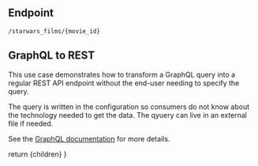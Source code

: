 
## Endpoint
```http
/starwars_films/{movie_id}
```

## GraphQL to REST
This use case demonstrates how to transform a GraphQL query into a regular REST API endpoint without the end-user needing to specify the query.

The query is written in the configuration so consumers do not know about the technology needed to get the data. The qyuery can live in an external file if needed.

See the [GraphQL documentation](https://www.krakend.io/docs/enterprise/backends/graphql/) for more details.


<URLInputBox endpoint="http://localhost:8080/starwars_films/" placeholder="movie_id" />

  return <MdxLayout>{children}</MdxLayout>
}

